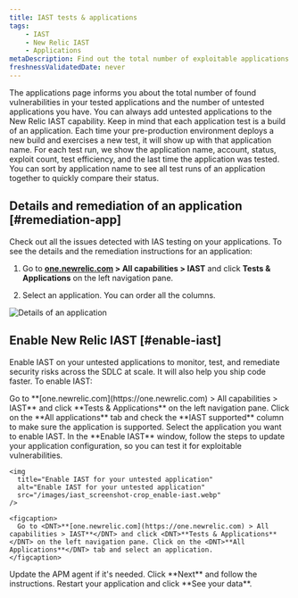 ```yaml
---
title: IAST tests & applications
tags:
    - IAST
    - New Relic IAST
    - Applications
metaDescription: Find out the total number of exploitable applications and safe applications you have.
freshnessValidatedDate: never
---
```


The applications page informs you about the total number of found vulnerabilities in your tested applications and the number of untested applications you have. You can always add untested applications to the New Relic IAST capability. Keep in mind that each application test is a build of an application. Each time your pre-production environment deploys a new build and exercises a new test, it will show up with that application name. For each test run, we show the application name, account, status, exploit count, test efficiency, and the last time the application was tested. You can sort by application name to see all test runs of an application together to quickly compare their status.

## Details and remediation of an application [#remediation-app]

Check out all the issues detected with IAS testing on your applications. To see the details and the remediation instructions for an application:

1. Go to <DNT>**[one.newrelic.com](https://one.newrelic.com) > All capabilities > IAST**</DNT> and click <DNT>**Tests & Applications**</DNT> on the left navigation pane.

2. Select an application. You can order all the columns.

<img
  title="Details of an application"
  alt="Details of an application"
  src="/images/iast_screenshot-crop_coverage-summary.webp"
/>

## Enable New Relic IAST [#enable-iast]

Enable IAST on your untested applications to monitor, test, and remediate security risks across the SDLC at scale. It will also help you ship code faster. To enable IAST:

<Steps>
  <Step>
    Go to <DNT>**[one.newrelic.com](https://one.newrelic.com) > All capabilities > IAST**</DNT> and click <DNT>**Tests & Applications**</DNT> on the left navigation pane.  

  </Step>

  <Step>
    Click on the <DNT>**All applications**</DNT> tab and check the <DNT>**IAST supported**</DNT> column to make sure the application is supported. Select the application you want to enable IAST.  

  </Step>

  <Step>
    In the <DNT>**Enable IAST**</DNT> window, follow the steps to update your application configuration, so you can test it for exploitable vulnerabilities.

    <img
      title="Enable IAST for your untested application"
      alt="Enable IAST for your untested application"
      src="/images/iast_screenshot-crop_enable-iast.webp"
    />

    <figcaption>
      Go to <DNT>**[one.newrelic.com](https://one.newrelic.com) > All capabilities > IAST**</DNT> and click <DNT>**Tests & Applications**</DNT> on the left navigation pane. Click on the <DNT>**All Applications**</DNT> tab and select an application.
    </figcaption>
  </Step>

  <Step>
    Update the APM agent if it's needed.
  </Step>

  <Step>
    Click <DNT>**Next**</DNT> and follow the instructions.  

  </Step>

  <Step>
    Restart your application and click <DNT>**See your data**</DNT>.  

  </Step>
</Steps>
